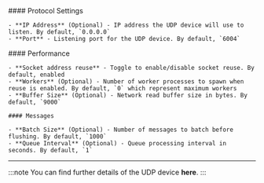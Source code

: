 <Tabs>
  <TabItem value="protocol" label="Protocol Settings" default>
    #### Protocol Settings

    - **IP Address** (Optional) - IP address the UDP device will use to listen. By default, `0.0.0.0`
    - **Port** - Listening port for the UDP device. By default, `6004`

  </TabItem>
  <TabItem value="advanced" label="Advanced Configuration" default>
    #### Performance

    - **Socket address reuse** - Toggle to enable/disable socket reuse. By default, enabled
    - **Workers** (Optional) - Number of worker processes to spawn when reuse is enabled. By default, `0` which represent maximum workers
    - **Buffer Size** (Optional) - Network read buffer size in bytes. By default, `9000`
    
    #### Messages

    - **Batch Size** (Optional) - Number of messages to batch before flushing. By default, `1000`
    - **Queue Interval** (Optional) - Queue processing interval in seconds. By default, `1`
  </TabItem>
</Tabs>

---

:::note
You can find further details of the UDP device <Topic id="devices-udp">**here**</Topic>.
:::
